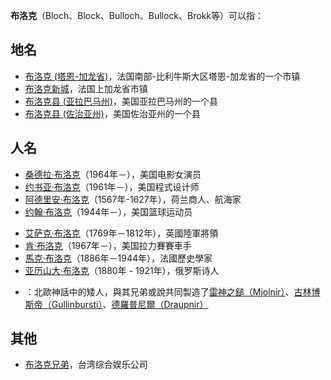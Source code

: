 '''布洛克'''（Bloch、Block、Bulloch、Bullock、Brokk等）可以指：

==地名==
*[[布洛克_(塔恩-加龙省)|布洛克 (塔恩-加龙省)]]，法国南部-比利牛斯大区塔恩-加龙省的一个市镇
*[[布洛克新城|布洛克新城]]，法国上加龙省市镇
*[[布洛克县_(亚拉巴马州)|布洛克县 (亚拉巴马州)]]，美国亚拉巴马州的一个县
*[[布洛克县_(佐治亚州)|布洛克县 (佐治亚州)]]，美国佐治亚州的一个县

==人名==
*[[桑德拉·布洛克|桑德拉·布洛克]]（1964年－），美国电影女演员
*[[约书亚·布洛克|约书亚·布洛克]]（1961年－），美国程式设计师
*[[阿德里安·布洛克|阿德里安·布洛克]]（1567年-1627年），荷兰商人、航海家
*[[约翰·布洛克|约翰·布洛克]]（1944年－），美国篮球运动员

*[[艾萨克·布洛克|艾萨克·布洛克]]（1769年－1812年），英國陸軍將領
*[[肯·布洛克|肯·布洛克]]（1967年－），美国拉力賽賽車手
*[[馬克·布洛克|馬克·布洛克]]（1886年－1944年），法國歷史學家
*[[亚历山大·布洛克|亚历山大·布洛克]]（1880年 - 1921年），俄罗斯诗人
*{{link-en|布洛克 (矮人)|Brokkr|布洛克（Brokkr）}}：北歐神話中的矮人，與其兄弟{{link-en|伊特理 (矮人)|Eitri|伊特理（Eitri）}}或說{{link-en|辛德里 (矮人)|Sindri_(mythology)|辛德里（Sindri）}}共同製造了[[妙爾尼爾|雷神之鎚（Mjolnir）]]、[[古林博斯帝|古林博斯帝（Gullinbursti）]]、[[德羅普尼爾|德羅普尼爾（Draupnir）]]

==其他==
*[[布洛克兄弟|布洛克兄弟]]，台湾综合娱乐公司


{{Disambig|Cat=三字消歧义}}